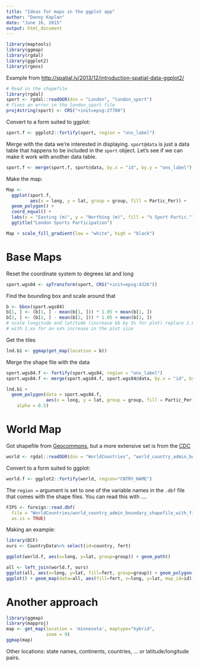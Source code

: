 ```yaml
---
title: "Ideas for maps in the ggplot app"
author: "Danny Kaplan"
date: "June 16, 2015"
output: html_document
---
```


```r
library(maptools)
library(ggmap)
library(rgdal)
library(ggplot2)
library(rgeos)
```


Example from <http://spatial.ly/2013/12/introduction-spatial-data-ggplot2/>
```r
# Read in the shapefile
library(rgdal)
sport <- rgdal::readOGR(dsn = "London", "london_sport")
# fixes an error in the london_sport file
proj4string(sport) <- CRS("+init=epsg:27700")
```

Convert to a form suited to ggplot:
```r
sport.f <- ggplot2::fortify(sport, region = "ons_label")
```

Merge with the data we're interested in displaying. `sport@data` is just a data table that happens to be included in the `sport` object.  Let's see if we can make it work with another data table.
```r
sport.f <- merge(sport.f, sport@data, by.x = "id", by.y = "ons_label")
```

Make the map:
```r
Map <- 
  ggplot(sport.f, 
         aes(x = long, y = lat, group = group, fill = Partic_Per)) + 
  geom_polygon() + 
  coord_equal() + 
  labs(x = "Easting (m)", y = "Northing (m)", fill = "% Sport Partic.") + 
  ggtitle("London Sports Participation")
```

```r
Map + scale_fill_gradient(low = "white", high = "black")
```



# Base Maps

Reset the coordinate system to degrees lat and long

```r
sport.wgs84 <- spTransform(sport, CRS("+init=epsg:4326"))
```

Find the bounding box and scale around that
```r
b <- bbox(sport.wgs84)
b[1, ] <- (b[1, ] - mean(b[1, ])) * 1.05 + mean(b[1, ])
b[2, ] <- (b[2, ] - mean(b[2, ])) * 1.05 + mean(b[2, ])
# scale longitude and latitude (increase bb by 5% for plot) replace 1.05
# with 1.xx for an xx% increase in the plot size
```

Get the tiles
```r
lnd.b1 <- ggmap(get_map(location = b))
```

Merge the shape file with the data
```r
sport.wgs84.f <- fortify(sport.wgs84, region = "ons_label")
sport.wgs84.f <- merge(sport.wgs84.f, sport.wgs84@data, by.x = "id", by.y = "ons_label")
```

```r
lnd.b1 + 
  geom_polygon(data = sport.wgs84.f, 
               aes(x = long, y = lat, group = group, fill = Partic_Per), 
    alpha = 0.5)
```

# World Map

Got shapefile from [Geocommons](http://geocommons.com/overlays/33578.html), but a more extensive set is from the [CDC](http://wwwn.cdc.gov/epiinfo/html/shapefiles.htm)

```r
world <- rgdal::readOGR(dsn = "WorldCountries", "world_country_admin_boundary_shapefile_with_fips_codes")
```

Convert to a form suited to ggplot:
```r
world.f <- ggplot2::fortify(world, region="CNTRY_NAME")
```

The `region = ` argument is set to one of the variable names in the `.dbf` file that comes with the shape files. You can read this with ....

```r
FIPS <- foreign::read.dbf(
  file = "WorldCountries/world_country_admin_boundary_shapefile_with_fips_codes.dbf",
  as.is = TRUE)
```

Making an example:
```r
library(DCF)
ours <- CountryData%>% select(id=country, fert)
```

```r
ggplot(world.f, aes(x=long, y=lat, group=group)) + geom_path()
```

```r
all <- left_join(world.f, ours)
ggplot(all, aes(x=long, y=lat, fill=fert, group=group)) + geom_polygon()
ggplot() + geom_map(data=all, aes(fill=fert, x=long, y=lat, map_id=id), map=world.f)
```

# Another approach

```r
library(ggmap)
library(mapproj)
map <- get_map(location = 'minnesota', maptype="hybrid",
               zoom = 9)
ggmap(map)
```

Other locations: state names, continents, countries, ... or latitude/longitude pairs.